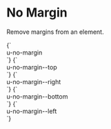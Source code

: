 
<Meta title="Utilities/No margin" />

# No Margin

Remove margins from an element.

<Canvas>
  <Story name="no-margin">
    {`
      <div class="u-bg--secondary u-padding">
        <div class="u-bg--background u-margin u-no-margin">u-no-margin</div>
      </div>
    `}
  </Story>
  <Story name="no-margin--top">
    {`
      <div class="u-bg--secondary u-padding">
        <div class="u-bg--background u-margin u-no-margin--top">u-no-margin--top</div>
      </div>
    `}
  </Story>
  <Story name="no-margin--right">
    {`
      <div class="u-bg--secondary u-padding">
        <div class="u-bg--background u-margin u-no-margin--right">u-no-margin--right</div>
      </div>
    `}
  </Story>
  <Story name="no-margin--bottom">
    {`
      <div class="u-bg--secondary u-padding">
        <div class="u-bg--background u-margin u-no-margin--bottom">u-no-margin--bottom</div>
      </div>
    `}
  </Story>
  <Story name="no-margin--left">
    {`
      <div class="u-bg--secondary u-padding">
        <div class="u-bg--background u-margin u-no-margin--left">u-no-margin--left</div>
      </div>
    `}
  </Story>
</Canvas>
